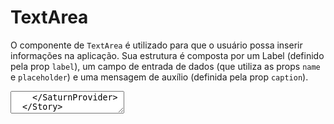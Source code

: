 

<Meta title='Data input/TextArea' component={TextArea} />

# TextArea

O componente de `TextArea` é utilizado para que o usuário possa inserir informações na aplicação. Sua estrutura é composta por um Label (definido pela prop `label`), um campo de entrada de dados (que utiliza as props `name` e `placeholder`) e uma mensagem de auxílio (definida pela prop `caption`).

<Canvas>
  <Story
    name='Base'
    parameters={{
      design: {
        type: 'figma',
        url: 'https://www.figma.com/file/O3bKxIcsj2rc1FNIRclJyT/Saturn-System?node-id=1598%3A5'
      }
    }}
  >
    <SaturnProvider>
      <TextArea name='base' label='Label' caption='Caption' placeholder='Placeholder' />
    </SaturnProvider>
  </Story>
</Canvas>

# Error

Passando a prop de `error` para o `TextArea`, o usuário pode receber um feedback visual que existe algum ponto a ser alterado no input em questão.

<Canvas>
  <Story
    name='Error'
    parameters={{
      design: {
        type: 'figma',
        url: 'https://www.figma.com/file/O3bKxIcsj2rc1FNIRclJyT/Saturn-System?node-id=1598%3A29'
      }
    }}
  >
    <SaturnProvider>
      <TextArea name='error' label='Error' placeholder='Error TextField' error caption='Required' />
    </SaturnProvider>
  </Story>
</Canvas>

# Disabled

O `TextArea` pode receber a prop de `disabled`, que desabilita todo o seu uso.

<Canvas>
  <Story
    name='Disabled'
    parameters={{
      design: {
        type: 'figma',
        url: 'https://www.figma.com/file/O3bKxIcsj2rc1FNIRclJyT/Saturn-System?node-id=1679%3A15089'
      }
    }}
  >
    <SaturnProvider>
      <TextArea name='disabled' label='Disabled' placeholder='Disabled TextField' disabled caption='Disabled' />
    </SaturnProvider>
  </Story>
</Canvas>

<ArgsTable of={TextArea} />
